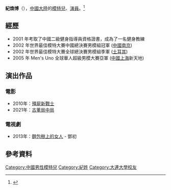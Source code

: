 {{notability unreferenced|time=2011-01-29T16:22:12+00:00}}
{{藝人
| 姓名 = 紀煥博
| 類型 = 模特儿
| 圖片 = 
| 圖片尺寸 = 
| 圖片簡介 = 
| 英文名 = Rock
| 國籍 = {{PRC}}
| 民族 = [[漢族|漢族]]
| 籍貫 = {{CHN}}[[遼寧省|遼寧省]]
| 出生日期 = {{birth date and age|1981|4|8}}
| 出生地點 = {{CHN}}[[遼寧省|遼寧省]][[大連市|大連市]]
| 職業 = [[模特兒|模特兒]]
| 語言 = [[普通話|国语]]、[[遼寧話|遼寧話]]、[[英语|英语]]
| 父母 =
| 親屬 =
| 教育程度 = [[大連大學|大連大學]]體育學院(運動人體科學)畢業
| 母校 =
| 宗教信仰 =
| 出道日期 = 2002年
| 代表作 =  《[[殭屍新戰士|殭屍新戰士]]》
| 活躍年代 = 2002年至今
| 經紀公司 = [[凱渥模特兒經紀公司|凱渥模特兒經紀公司]]
| 相關團體 = 
| 獎項 = 
| IMDb = 
}}

'''紀煥博'''（{{bd|1981年|4月8日|}}），[[中國大陸|中國大陸]]的[[模特兒|模特兒]]、[[演員|演員]]。<ref>{{cite news|url=https://hk.on.cc/hk/bkn/cnt/entertainment/20150723/bkn-20150723223442734-0723_00862_001.html|title=紀煥博相約「肌」男影寫真|publisher=東方日報|date=2015-07-23}}</ref>

==經歷==
*2001 年考取了中國二級健身指導員資格證書，成為了一名健身教練
*2002 年世界最佳模特大賽中國總決賽男模組冠軍 ([[中國|中國]][[南京|南京]])
*2002 年世界最佳模特大賽全球總決賽男模組季軍 ([[土耳其|土耳其]])
*2005 年 Men's Uno 全球華人超級男模大賽亞軍 ([[中國|中國]][[上海|上海]]新天地)

==演出作品==
=== 電影 ===
*2010年：[[殭屍新戰士|殭屍新戰士]]
*2021年：[[古董局中局_(電影)|古董局中局]]

=== 電視劇 ===
*2013年：[[麵包樹上的女人|麵包樹上的女人]] - 鄧初

==參考資料==
{{reflist}}

{{DEFAULTSORT:ji huanbo}}
[[Category:中國男性模特兒|Category:中國男性模特兒]]
[[Category:紀姓|Category:紀姓]]
[[Category:大連大學校友|Category:大連大學校友]]